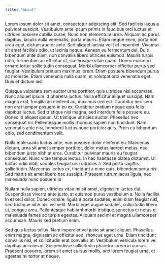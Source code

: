 ```yaml
---
title: "About"
---
```


Lorem ipsum dolor sit amet, consectetur adipiscing elit. Sed facilisis lacus a pulvinar suscipit. Vestibulum ante ipsum primis in faucibus orci luctus et ultrices posuere cubilia curae; Nunc non elementum urna. Aliquam ac purus dapibus, iaculis nulla venenatis, porta mauris. Etiam neque enim, porta non arcu eget, dictum auctor ante. Sed aliquet lacinia velit et imperdiet. Vivamus sit amet facilisis odio, ut lacinia neque. Aenean eu fermentum dui. Duis bibendum ante diam, non convallis libero ultricies euismod. Mauris turpis odio, fermentum ac efficitur ut, scelerisque vitae quam. Donec euismod ornare tortor sollicitudin consequat. Morbi ullamcorper efficitur purus sed feugiat. Vestibulum pretium maximus lorem. Etiam posuere bibendum purus ac molestie. Etiam venenatis nulla quam, et volutpat orci venenatis eget. Duis et dictum nisl.

Quisque vulputate sem auctor urna porttitor, quis ultricies nisi accumsan. Nunc aliquet ipsum id pharetra luctus. Nulla efficitur aliquet suscipit. Nam magna erat, fringilla ac eleifend ac, maximus sed est. Curabitur nec sem non erat tempor posuere in eu ex. Curabitur pretium neque quis felis dapibus luctus. Sed tristique nisl magna, sed interdum felis posuere eu. Donec id aliquet ipsum. Ut tristique ultricies auctor. Phasellus nec consequat mi. Pellentesque mollis rhoncus sapien non tincidunt. Nam venenatis ante nisi, hendrerit luctus nunc porttitor quis. Proin eu bibendum odio, sed condimentum velit.

Nulla malesuada luctus ante, non posuere dolor eleifend eu. Maecenas dictum, urna sit amet semper porttitor, dolor metus laoreet metus, nec bibendum justo nibh at eros. Curabitur pulvinar mauris eu feugiat consequat. Nunc vitae tempus lectus. In hac habitasse platea dictumst. Ut luctus odio nibh, sodales feugiat orci ultricies a. Sed porta sagittis sollicitudin. Maecenas lectus ex, tincidunt a nunc quis, bibendum porta nisi. Sed mattis sit amet libero nec suscipit. Praesent rutrum lacus ligula, nec malesuada nunc posuere id.

Nullam nulla sapien, ultricies vitae mi sit amet, dignissim luctus dui. Suspendisse viverra ante justo, at euismod purus vestibulum a. Nulla facilisi. In et orci dolor. Donec ornare, ligula a porta sodales, enim diam feugiat nisl, sed tristique nibh nisl vel velit. Morbi eget augue sodales, sollicitudin libero ut, congue arcu. Pellentesque habitant morbi tristique senectus et netus et malesuada fames ac turpis egestas. Aliquam sed mi et magna ullamcorper accumsan. Mauris sed pretium enim.

Sed quis luctus tellus. Nam imperdiet vel justo sit amet aliquet. Phasellus enim magna, dignissim ac efficitur sed, rhoncus eget urna. Etiam tincidunt convallis nisl, et sollicitudin erat convallis at. Vestibulum vehicula lorem vel dapibus accumsan. Suspendisse sollicitudin pharetra lorem in cursus. Praesent posuere, lorem sit amet cursus mollis, orci lorem feugiat urna, et egestas mi tortor at neque.